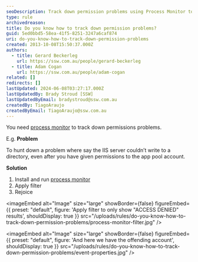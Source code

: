 ```yaml
---
seoDescription: Track down permission problems using Process Monitor to troubleshoot issues with IIS servers and app pool accounts.
type: rule
archivedreason:
title: Do you know how to track down permission problems?
guid: 5ed0bbd5-58ea-41f5-8251-3247a6caf874
uri: do-you-know-how-to-track-down-permission-problems
created: 2013-10-08T15:50:37.000Z
authors:
  - title: Gerard Beckerleg
    url: https://ssw.com.au/people/gerard-beckerleg
  - title: Adam Cogan
    url: https://ssw.com.au/people/adam-cogan
related: []
redirects: []
lastUpdated: 2024-06-08T03:27:17.000Z
lastUpdatedBy: Brady Stroud [SSW]
lastUpdatedByEmail: bradystroud@ssw.com.au
createdBy: TiagoAraujo
createdByEmail: TiagoAraujo@ssw.com.au
---
```


You need [process monitor](http://technet.microsoft.com/en-us/sysinternals/bb896645.aspx) to track down permissions problems.

E.g. **Problem**

To hunt down a problem where say the IIS server couldn’t write to a directory, even after you have given permissions to the app pool account.

**Solution**

1. Install and run
   [process monitor](http://technet.microsoft.com/en-us/sysinternals/bb896645.aspx)
2. Apply filter
3. Rejoice


<imageEmbed
  alt="Image"
  size="large"
  showBorder={false}
  figureEmbed={{
    preset: "default",
    figure: 'Apply filter to only show "ACCESS DENIED" results',
    shouldDisplay: true
  }}
  src="/uploads/rules/do-you-know-how-to-track-down-permission-problems/process-monitor-filter.jpg"
/>


<imageEmbed
  alt="Image"
  size="large"
  showBorder={false}
  figureEmbed={{
    preset: "default",
    figure: 'And here we have the offending account',
    shouldDisplay: true
  }}
  src="/uploads/rules/do-you-know-how-to-track-down-permission-problems/event-properties.jpg"
/>
